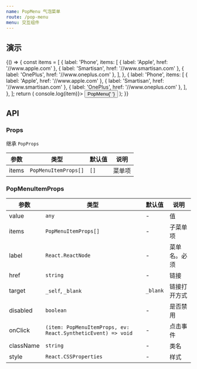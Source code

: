 ```yaml
---
name: PopMenu 气泡菜单
route: /pop-menu
menu: 交互组件
---
```



## 演示

<Playground>
  {() => {
    const items = [
      {
        label: 'Phone',
        items: [
          { label: 'Apple', href: '//www.apple.com' },
          { label: 'Smartisan', href: '//www.smartisan.com' },
          { label: 'OnePlus', href: '//www.oneplus.com' },
        ],
      },
      {
        label: 'Phone',
        items: [
          { label: 'Apple', href: '//www.apple.com' },
          { label: 'Smartisan', href: '//www.smartisan.com' },
          { label: 'OnePlus', href: '//www.oneplus.com' },
        ],
      },
    ];
    return (
      <PopMenu items={items} onClick={item => console.log(item)}>
        <Button>
          PopMenu{' '}<IconChevronDown />
        </Button>
      </PopMenu>
    );
  }}
</Playground>

## API

### Props

继承 `PopProps`

| 参数 | 类型 | 默认值 | 说明 |
|-----|------|-------|-----|
| items | `PopMenuItemProps[]` | `[]` | 菜单项 |

### PopMenuItemProps

| 参数 | 类型 | 默认值 | 说明 |
|-----|------|-------|-----|
| value | `any` | - | 值 |
| items | `PopMenuItemProps[]` | - | 子菜单项 |
| label | `React.ReactNode` | - | 菜单名。必须 |
| href | `string` | - | 链接 |
| target | `_self`, `_blank` | `_blank` | 链接打开方式 |
| disabled | `boolean` | - | 是否禁用 |
| onClick | `(item: PopMenuItemProps, ev: React.SyntheticEvent) => void` | - | 点击事件 |
| className | `string` | - | 类名 |
| style | `React.CSSProperties` | - | 样式 |
